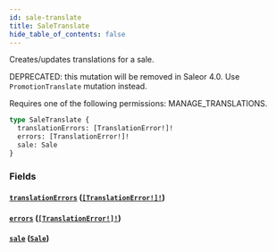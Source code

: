 ```yaml
---
id: sale-translate
title: SaleTranslate
hide_table_of_contents: false
---
```


Creates/updates translations for a sale.

DEPRECATED: this mutation will be removed in Saleor 4.0. Use `PromotionTranslate` mutation instead.

Requires one of the following permissions: MANAGE_TRANSLATIONS.

```graphql
type SaleTranslate {
  translationErrors: [TranslationError!]!
  errors: [TranslationError!]!
  sale: Sale
}
```

### Fields

#### [`translationErrors`](#) ([`[TranslationError!]!`](../../../developer/api-reference/objects/translation-error))

#### [`errors`](#) ([`[TranslationError!]!`](../../../developer/api-reference/objects/translation-error))

#### [`sale`](#) ([`Sale`](../../../developer/api-reference/objects/sale))
